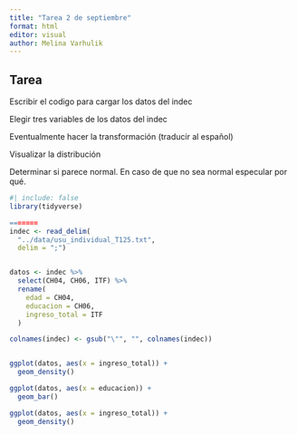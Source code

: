 ```yaml
---
title: "Tarea 2 de septiembre"
format: html
editor: visual
author: Melina Varhulik
---
```


## Tarea

Escribir el codigo para cargar los datos del indec

Elegir tres variables de los datos del indec

Eventualmente hacer la transformación (traducir al español)

Visualizar la distribución

Determinar si parece normal. En caso de que no sea normal especular por qué.

```r
#| include: false
library(tidyverse)
```

```r

=======
indec <- read_delim(
  "../data/usu_individual_T125.txt",
  delim = ";")


datos <- indec %>%
  select(CH04, CH06, ITF) %>%
  rename(
    edad = CH04,
    educacion = CH06,
    ingreso_total = ITF
  )
```

```r
colnames(indec) <- gsub("\"", "", colnames(indec))
```

```r

```

```r
ggplot(datos, aes(x = ingreso_total)) +
  geom_density()
```

```r
ggplot(datos, aes(x = educacion)) +
  geom_bar()
```

```r
ggplot(datos, aes(x = ingreso_total)) +
  geom_density()
```
